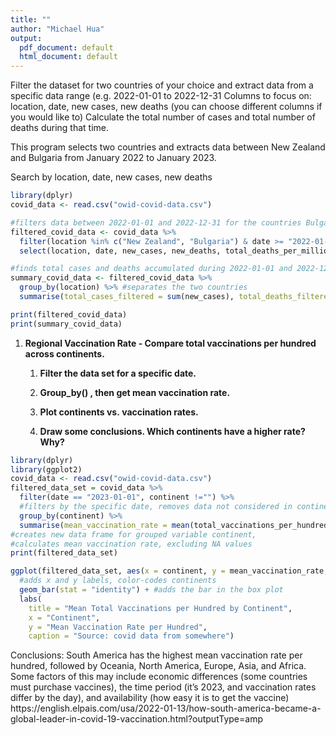 ```yaml
---
title: ""
author: "Michael Hua"
output:
  pdf_document: default
  html_document: default
---
```


Filter the dataset for two countries of your choice and extract data from a specific data range (e.g. 2022-01-01 to 2022-12-31 Columns to focus on: location, date, new cases, new deaths (you can choose different columns if you would like to) Calculate the total number of cases and total number of deaths during that time.

This program selects two countries and extracts data between New Zealand and Bulgaria from January 2022 to January 2023.

Search by location, date, new cases, new deaths

```r
library(dplyr)
covid_data <- read.csv("owid-covid-data.csv") 

#filters data between 2022-01-01 and 2022-12-31 for the countries Bulgaria and New Zealand
filtered_covid_data <- covid_data %>%
  filter(location %in% c("New Zealand", "Bulgaria") & date >= "2022-01-01" & date <= "2023-01-01") %>% #filters by date and country
  select(location, date, new_cases, new_deaths, total_deaths_per_million) #makes set only include these columns

#finds total cases and deaths accumulated during 2022-01-01 and 2022-12-31
summary_covid_data <- filtered_covid_data %>% 
  group_by(location) %>% #separates the two countries
  summarise(total_cases_filtered = sum(new_cases), total_deaths_filtered = sum(new_deaths)) #sums all new cases and deaths during the period

print(filtered_covid_data)
print(summary_covid_data)
```

1.  **Regional Vaccination Rate - Compare total vaccinations per hundred across continents.**

    1.  **Filter the data set for a specific date.**

    2.  **Group_by() , then get mean vaccination rate.**

    3.  **Plot continents vs. vaccination rates.**

    4.  **Draw some conclusions. Which continents have a higher rate? Why?**

``` r
library(dplyr)
library(ggplot2)
covid_data <- read.csv("owid-covid-data.csv")
filtered_data_set = covid_data %>%
  filter(date == "2023-01-01", continent !="") %>%  
  #filters by the specific date, removes data not considered in continents
  group_by(continent) %>%
  summarise(mean_vaccination_rate = mean(total_vaccinations_per_hundred, na.rm = TRUE))
#creates new data frame for grouped variable continent, 
#calculates mean vaccination rate, excluding NA values
print(filtered_data_set)

ggplot(filtered_data_set, aes(x = continent, y = mean_vaccination_rate, fill = continent)) + 
  #adds x and y labels, color-codes continents
  geom_bar(stat = "identity") + #adds the bar in the box plot
  labs(
    title = "Mean Total Vaccinations per Hundred by Continent", 
    x = "Continent", 
    y = "Mean Vaccination Rate per Hundred",
    caption = "Source: covid data from somewhere")

```
Conclusions:
South America has the highest mean vaccination rate per hundred, 
followed by Oceania, North America, Europe, Asia, and Africa.
Some factors of this may include economic differences (some countries must purchase vaccines),
the time period (it's 2023, and vaccination rates differ by the day), and
availability (how easy it is to get the vaccine)
https://english.elpais.com/usa/2022-01-13/how-south-america-became-a-global-leader-in-covid-19-vaccination.html?outputType=amp 